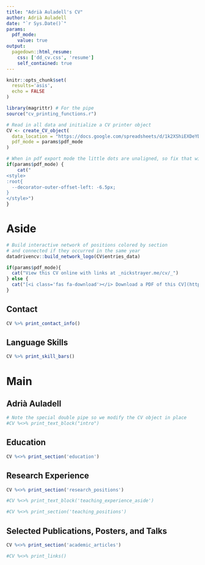 ```yaml
---
title: "Adrià Auladell's CV"
author: Adrià Auladell
date: "`r Sys.Date()`"
params:
  pdf_mode:
    value: true
output:
  pagedown::html_resume:
    css: ['dd_cv.css', 'resume']
    self_contained: true
---
```


```r
knitr::opts_chunk$set(
  results='asis', 
  echo = FALSE
)

library(magrittr) # For the pipe
source("cv_printing_functions.r")

# Read in all data and initialize a CV printer object
CV <- create_CV_object(
  data_location = "https://docs.google.com/spreadsheets/d/1k2XShiEXDeYDGBuV8QEwPH_LxLPebIMVbC-TG_UgxJU",  
  pdf_mode = params$pdf_mode
)

```


```r
# When in pdf export mode the little dots are unaligned, so fix that with some conditional CSS.
if(params$pdf_mode) {
    cat("
<style>
:root{
  --decorator-outer-offset-left: -6.5px;
}
</style>")
}
```


Aside
================================================================================

```r
# Build interactive network of positions colored by section
# and connected if they occurred in the same year
datadrivencv::build_network_logo(CV$entries_data)
```


```r
if(params$pdf_mode){
  cat("View this CV online with links at _nickstrayer.me/cv/_")
} else {
  cat("[<i class='fas fa-download'></i> Download a PDF of this CV](https://github.com/nstrayer/cv/raw/master/strayer_cv.pdf)")
}
```

Contact {#contact}
--------------------------------------------------------------------------------

```r
CV %>% print_contact_info()
```



Language Skills {#skills}
--------------------------------------------------------------------------------

```r
CV %>% print_skill_bars()
```



<!-- Disclaimer {#disclaimer} -->
<!-- -------------------------------------------------------------------------------- -->

<!-- The source code is available [on github.com/nstrayer/cv](https://github.com/nstrayer/cv). -->

<!-- Last updated on `r Sys.Date()`. -->



Main
================================================================================

Adrià Auladell {#title}
--------------------------------------------------------------------------------

```r
# Note the special double pipe so we modify the CV object in place
#CV %<>% print_text_block("intro") 
```



Education {data-icon=graduation-cap data-concise=true}
--------------------------------------------------------------------------------

```r
CV %<>% print_section('education')
```



Research Experience {data-icon=laptop}
--------------------------------------------------------------------------------

```r
CV %<>% print_section('research_positions')
```


<!-- These breaks just force a new page so section doesnt get cut off -->
<!-- <br> -->
<!-- <br> -->
<!-- <br> -->

<!-- <br> -->
<!-- <br> -->

<!-- Teaching Experience {data-icon=chalkboard-teacher} -->
<!-- -------------------------------------------------------------------------------- -->

::: aside
```r
#CV %<>% print_text_block('teaching_experience_aside')
```
:::

```r
#CV %<>% print_section('teaching_positions')
```





Selected Publications, Posters, and Talks {data-icon=book}
--------------------------------------------------------------------------------

```r
CV %<>% print_section('academic_articles')
```



```r
#CV %<>% print_links()
```

